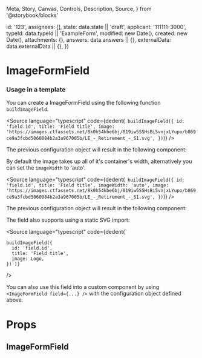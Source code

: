   Meta,
  Story,
  Canvas,
  Controls,
  Description,
  Source,
} from '@storybook/blocks'


  id: '123',
  assignees: [],
  state: data.state || 'draft',
  applicant: '111111-3000',
  typeId: data.typeId || 'ExampleForm',
  modified: new Date(),
  created: new Date(),
  attachments: {},
  answers: data.answers || {},
  externalData: data.externalData || {},
})

<Meta of={ImageFormFieldStories} />

# ImageFormField

### Usage in a template

You can create a ImageFormField using the following function `buildImageField`.

<Source
  language="typescript"
  code={dedent(`
    buildImageField({
      id: 'field.id',
      title: 'Field title',
      image: 'https://images.ctfassets.net/8k0h54kbe6bj/019iw5SSHsBi5vnjxLYupo/b869ce9a3fcbd5060084b2a3a967005b/LE_-_Retirement_-_S1.svg',
    })`)}
/>

The previous configuration object will result in the following component:

<Canvas>
  <Story of={ImageFormFieldStories.Default} />
</Canvas>

By default the image takes up all of it's container's width, alternatively you can set the `imageWidth` to 'auto'.

<Source
  language="typescript"
  code={dedent(`
    buildImageField({
      id: 'field.id',
      title: 'Field title',
      imageWidth: 'auto',
      image: 'https://images.ctfassets.net/8k0h54kbe6bj/019iw5SSHsBi5vnjxLYupo/b869ce9a3fcbd5060084b2a3a967005b/LE_-_Retirement_-_S1.svg',
    })`)}
/>

The previous configuration object will result in the following component:

<Canvas>
  <Story of={ImageFormFieldStories.AutoWidth} />
</Canvas>

The field also supports using a static SVG import:

<Source
  language="typescript"
  code={dedent(`

    buildImageField({
      id: 'field.id',
      title: 'Field title',
      image: Logo,
    })`)}

/>

You can also use this field into a custom component by using `<ImageFormField field={...} />` with the configuration object defined above.

# Props

## ImageFormField

<Controls />
